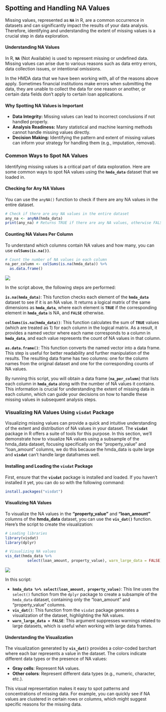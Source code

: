 ## Spotting and Handling NA Values

Missing values, represented as **`NA`** in R, are a common occurrence in datasets and can significantly impact the results of your data analysis. Therefore, identifying and understanding the extent of missing values is a crucial step in data exploration.

#### Understanding NA Values {.unlisted .unnumbered}

In R, **`NA`** (Not Available) is used to represent missing or undefined data. Missing values can arise due to various reasons such as data entry errors, data collection issues, or intentional omissions.

In the HMDA data that we have been working with, all of the reasons above apply. Sometimes financial institutions make errors when submitting the data, they are unable to collect the data for one reason or another, or certain data fields don't apply to certain loan applications.

#### Why Spotting NA Values is Important {.unlisted .unnumbered}

-   **Data Integrity:** Missing values can lead to incorrect conclusions if not handled properly.
-   **Analysis Readiness:** Many statistical and machine learning methods cannot handle missing values directly.
-   **Decision Making:** Identifying the pattern and extent of missing values can inform your strategy for handling them (e.g., imputation, removal).

### Common Ways to Spot NA Values

Identifying missing values is a critical part of data exploration. Here are some common ways to spot NA values using the **`hmda_data`** dataset that we loaded in.

#### Checking for Any NA Values {.unnumbered}

You can use the `anyNA()` function to check if there are any NA values in the entire dataset.

``` r
# Check if there are any NA values in the entire dataset
any_na <- anyNA(hmda_data)
print(any_na) # Returns TRUE if there are any NA values, otherwise FALSE
```

#### Counting NA Values Per Column {.unnumbered}

To understand which columns contain NA values and how many, you can use **`colSums(is.na())`**.

``` r
# Count the number of NA values in each column 
na_per_column <- colSums(is.na(hmda_data)) %>%
  as.data.frame()
```

![](images/na_per_column.PNG)

In the script above, the following steps are performed:

**`is.na(hmda_data)`**: This function checks each element of the **`hmda_data`** dataset to see if it is an NA value. It returns a logical matrix of the same dimensions as **`hmda_data`**, where each element is **`TRUE`** if the corresponding element in **`hmda_data`** is NA, and **`FALSE`** otherwise.

**`colSums(is.na(hmda_data))`**: This function calculates the sum of **`TRUE`** values (which are treated as 1) for each column in the logical matrix. As a result, it provides a named vector where each name corresponds to a column in **`hmda_data`**, and each value represents the count of NA values in that column.

**`as.data.frame()`**: This function converts the named vector into a data frame. This step is useful for better readability and further manipulation of the results. The resulting data frame has two columns: one for the column names from the original dataset and one for the corresponding counts of NA values.

By running this script, you will obtain a data frame (**`na_per_column`**) that lists each column in **`hmda_data`** along with the number of NA values it contains. This information is crucial for understanding the extent of missing data in each column, which can guide your decisions on how to handle these missing values in subsequent analysis steps.

### Visualizing NA Values Using `visdat` Package

Visualizing missing values can provide a quick and intuitive understanding of the extent and distribution of NA values in your dataset. The **`visdat`** package in R offers a suite of tools for this purpose. In this section, we'll demonstrate how to visualize NA values using a subsample of the hmda_data dataset, focusing specifically on the "property_value" and "loan_amount" columns, we do this because the hmda_data is quite large and **`visdat`** can't handle large dataframes well.

#### Installing and Loading the `visdat` Package {.unnumbered}

First, ensure that the **`visdat`** package is installed and loaded. If you haven't installed it yet, you can do so with the following command:

``` r
install.packages("visdat")
```

#### Visualizing NA Values {.unnumbered}

To visualize the NA values in the **"property_value"** and **"loan_amount"** columns of the **hmda_data** dataset, you can use the **`vis_dat()`** function. Here's the script to create the visualization:

``` r
# Loading libraries
library(visdat)
library(dplyr)

# Visualizing NA values
vis_dat(hmda_data %>%
          select(loan_amount, property_value), warn_large_data = FALSE)
```

![](images/na_visualization.PNG)

In this script:

-   **`hmda_data %>% select(loan_amount, property_value)`**: This line uses the `select()` function from the `dplyr` package to create a subsample of the `hmda_data` dataset, containing only the "loan_amount" and "property_value" columns.
-   **`vis_dat()`**: This function from the `visdat` package generates a visualization of the dataset, highlighting the NA values.
-   **`warn_large_data = FALSE`**: This argument suppresses warnings related to large datasets, which is useful when working with large data frames.

#### Understanding the Visualization {.unlisted .unnumbered}

The visualization generated by **`vis_dat()`** provides a color-coded barchart where each bar represents a value in the dataset. The colors indicate different data types or the presence of NA values:

-   **Gray cells**: Represent NA values.
-   **Other colors**: Represent different data types (e.g., numeric, character, etc.).

This visual representation makes it easy to spot patterns and concentrations of missing data. For example, you can quickly see if NA values are clustered in certain rows or columns, which might suggest specific reasons for the missing data.
